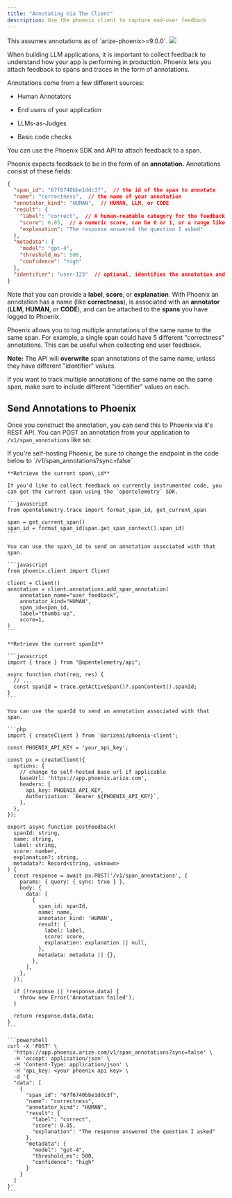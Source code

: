 ```yaml
---
title: "Annotating Via The Client"
description: Use the phoenix client to capture end-user feedback
---
```


<Info>
This assumes annotations as of `arize-phoenix>=9.0.0`.

</Info>

<Frame caption="">
  <img src="https://storage.googleapis.com/arize-phoenix-assets/assets/images/phoenix-docs-images/3e4a596d-image.jpeg" />
</Frame>

When building LLM applications, it is important to collect feedback to understand how your app is performing in production. Phoenix lets you attach feedback to spans and traces in the form of annotations.

Annotations come from a few different sources:

* Human Annotators

* End users of your application

* LLMs-as-Judges

* Basic code checks

You can use the Phoenix SDK and API to attach feedback to a span.

Phoenix expects feedback to be in the form of an **annotation.** Annotations consist of these fields:

```json
{
  "span_id": "67f6740bbe1ddc3f",  // the id of the span to annotate
  "name": "correctness",  // the name of your annotation
  "annotator_kind": "HUMAN",  // HUMAN, LLM, or CODE
  "result": {
    "label": "correct",  // A human-readable category for the feedback
    "score": 0.85,  // a numeric score, can be 0 or 1, or a range like 0 to 100
    "explanation": "The response answered the question I asked"
  },
  "metadata": {
    "model": "gpt-4",
    "threshold_ms": 500,
    "confidence": "high"
  },
  "identifier": "user-123"  // optional, identifies the annotation and enables upserts
}
```

Note that you can provide a **label**, **score**, or **explanation**. With Phoenix an annotation has a name (like **correctness**), is associated with an **annotator** (**LLM**, **HUMAN**, or **CODE**), and can be attached to the **spans** you have logged to Phoenix.

<Warning>
Phoenix allows you to log multiple annotations of the same name to the same span. For example, a single span could have 5 different "correctness" annotations. This can be useful when collecting end user feedback.

**Note:** The API will **overwrite** span annotations of the same name, unless they have different "identifier" values.

If you want to track multiple annotations of the same name on the same span, make sure to include different "identifier" values on each.

</Warning>

## Send Annotations to Phoenix

Once you construct the annotation, you can send this to Phoenix via it's REST API. You can POST an annotation from your application to `/v1/span_annotations` like so:

<Check>
If you're self-hosting Phoenix, be sure to change the endpoint in the code below to `<your phoenix endpoint>/v1/span_annotations?sync=false`

</Check>

<Tabs>

  <Tab title="Python">

    **Retrieve the current span\_id**

    If you'd like to collect feedback on currently instrumented code, you can get the current span using the `opentelemetry` SDK.

    ```javascript
    from opentelemetry.trace import format_span_id, get_current_span

    span = get_current_span()
    span_id = format_span_id(span.get_span_context().span_id)
    ```

    You can use the span\_id to send an annotation associated with that span.

    ```javascript
    from phoenix.client import Client

    client = Client()
    annotation = client.annotations.add_span_annotation(
        annotation_name="user feedback",
        annotator_kind="HUMAN",
        span_id=span_id,
        label="thumbs-up",
        score=1,
    )
    ```

  </Tab> 

  <Tab title="TypeScript">

    **Retrieve the current spanId**

    ```javascript
    import { trace } from "@opentelemetry/api";

    async function chat(req, res) {
      // ...
      const spanId = trace.getActiveSpan()?.spanContext().spanId;
    }
    ```

    You can use the spanId to send an annotation associated with that span.

    ```php
    import { createClient } from '@arizeai/phoenix-client';

    const PHOENIX_API_KEY = 'your_api_key';

    const px = createClient({
      options: {
        // change to self-hosted base url if applicable
        baseUrl: 'https://app.phoenix.arize.com',
        headers: {
          api_key: PHOENIX_API_KEY,
          Authorization: `Bearer ${PHOENIX_API_KEY}`,
        },
      },
    });

    export async function postFeedback(
      spanId: string,
      name: string,
      label: string,
      score: number,
      explanation?: string,
      metadata?: Record<string, unknown>
    ) {
      const response = await px.POST('/v1/span_annotations', {
        params: { query: { sync: true } },
        body: {
          data: [
            {
              span_id: spanId,
              name: name,
              annotator_kind: 'HUMAN',
              result: {
                label: label,
                score: score,
                explanation: explanation || null,
              },
              metadata: metadata || {},
            },
          ],
        },
      });

      if (!response || !response.data) {
        throw new Error('Annotation failed');
      }

      return response.data.data;
    }
    ```
    
  </Tab>

  <Tab title="curl">

    ```powershell
    curl -X 'POST' \
      'https://app.phoenix.arize.com/v1/span_annotations?sync=false' \
      -H 'accept: application/json' \
      -H 'Content-Type: application/json' \
      -H 'api_key: <your phoenix api key> \
      -d '{
      "data": [
        {
          "span_id": "67f6740bbe1ddc3f",
          "name": "correctness",
          "annotator_kind": "HUMAN",
          "result": {
            "label": "correct",
            "score": 0.85,
            "explanation": "The response answered the question I asked"
          },
          "metadata": {
            "model": "gpt-4",
            "threshold_ms": 500,
            "confidence": "high"
          }
        }
      ]
    }'
    ```
    
  </Tab>

</Tabs>
